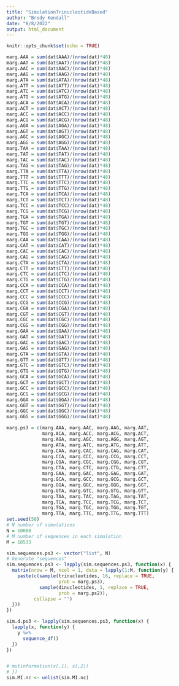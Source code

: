```yaml
---
title: "SimulationTrinucleotideBased"
author: "Brody Kendall"
date: "8/8/2022"
output: html_document
---
```


```r
knitr::opts_chunk$set(echo = TRUE)
```

```r
marg.AAA = sum(dat$AAA)/(nrow(dat)*48)
marg.AAT = sum(dat$AAT)/(nrow(dat)*48)
marg.AAC = sum(dat$AAC)/(nrow(dat)*48)
marg.AAG = sum(dat$AAG)/(nrow(dat)*48)
marg.ATA = sum(dat$ATA)/(nrow(dat)*48)
marg.ATT = sum(dat$ATT)/(nrow(dat)*48)
marg.ATC = sum(dat$ATC)/(nrow(dat)*48)
marg.ATG = sum(dat$ATG)/(nrow(dat)*48)
marg.ACA = sum(dat$ACA)/(nrow(dat)*48)
marg.ACT = sum(dat$ACT)/(nrow(dat)*48)
marg.ACC = sum(dat$ACC)/(nrow(dat)*48)
marg.ACG = sum(dat$ACG)/(nrow(dat)*48)
marg.AGA = sum(dat$AGA)/(nrow(dat)*48)
marg.AGT = sum(dat$AGT)/(nrow(dat)*48)
marg.AGC = sum(dat$AGC)/(nrow(dat)*48)
marg.AGG = sum(dat$AGG)/(nrow(dat)*48)
marg.TAA = sum(dat$TAA)/(nrow(dat)*48)
marg.TAT = sum(dat$TAT)/(nrow(dat)*48)
marg.TAC = sum(dat$TAC)/(nrow(dat)*48)
marg.TAG = sum(dat$TAG)/(nrow(dat)*48)
marg.TTA = sum(dat$TTA)/(nrow(dat)*48)
marg.TTT = sum(dat$TTT)/(nrow(dat)*48)
marg.TTC = sum(dat$TTC)/(nrow(dat)*48)
marg.TTG = sum(dat$TTG)/(nrow(dat)*48)
marg.TCA = sum(dat$TCA)/(nrow(dat)*48)
marg.TCT = sum(dat$TCT)/(nrow(dat)*48)
marg.TCC = sum(dat$TCC)/(nrow(dat)*48)
marg.TCG = sum(dat$TCG)/(nrow(dat)*48)
marg.TGA = sum(dat$TGA)/(nrow(dat)*48)
marg.TGT = sum(dat$TGT)/(nrow(dat)*48)
marg.TGC = sum(dat$TGC)/(nrow(dat)*48)
marg.TGG = sum(dat$TGG)/(nrow(dat)*48)
marg.CAA = sum(dat$CAA)/(nrow(dat)*48)
marg.CAT = sum(dat$CAT)/(nrow(dat)*48)
marg.CAC = sum(dat$CAC)/(nrow(dat)*48)
marg.CAG = sum(dat$CAG)/(nrow(dat)*48)
marg.CTA = sum(dat$CTA)/(nrow(dat)*48)
marg.CTT = sum(dat$CTT)/(nrow(dat)*48)
marg.CTC = sum(dat$CTC)/(nrow(dat)*48)
marg.CTG = sum(dat$CTG)/(nrow(dat)*48)
marg.CCA = sum(dat$CCA)/(nrow(dat)*48)
marg.CCT = sum(dat$CCT)/(nrow(dat)*48)
marg.CCC = sum(dat$CCC)/(nrow(dat)*48)
marg.CCG = sum(dat$CCG)/(nrow(dat)*48)
marg.CGA = sum(dat$CGA)/(nrow(dat)*48)
marg.CGT = sum(dat$CGT)/(nrow(dat)*48)
marg.CGC = sum(dat$CGC)/(nrow(dat)*48)
marg.CGG = sum(dat$CGG)/(nrow(dat)*48)
marg.GAA = sum(dat$GAA)/(nrow(dat)*48)
marg.GAT = sum(dat$GAT)/(nrow(dat)*48)
marg.GAC = sum(dat$GAC)/(nrow(dat)*48)
marg.GAG = sum(dat$GAG)/(nrow(dat)*48)
marg.GTA = sum(dat$GTA)/(nrow(dat)*48)
marg.GTT = sum(dat$GTT)/(nrow(dat)*48)
marg.GTC = sum(dat$GTC)/(nrow(dat)*48)
marg.GTG = sum(dat$GTG)/(nrow(dat)*48)
marg.GCA = sum(dat$GCA)/(nrow(dat)*48)
marg.GCT = sum(dat$GCT)/(nrow(dat)*48)
marg.GCC = sum(dat$GCC)/(nrow(dat)*48)
marg.GCG = sum(dat$GCG)/(nrow(dat)*48)
marg.GGA = sum(dat$GGA)/(nrow(dat)*48)
marg.GGT = sum(dat$GGT)/(nrow(dat)*48)
marg.GGC = sum(dat$GGC)/(nrow(dat)*48)
marg.GGG = sum(dat$GGG)/(nrow(dat)*48)

marg.ps3 = c(marg.AAA, marg.AAC, marg.AAG, marg.AAT,
             marg.ACA, marg.ACC, marg.ACG, marg.ACT,
             marg.AGA, marg.AGC, marg.AGG, marg.AGT,
             marg.ATA, marg.ATC, marg.ATG, marg.ATT,
             marg.CAA, marg.CAC, marg.CAG, marg.CAT,
             marg.CCA, marg.CCC, marg.CCG, marg.CCT,
             marg.CGA, marg.CGC, marg.CGG, marg.CGT,
             marg.CTA, marg.CTC, marg.CTG, marg.CTT,
             marg.GAA, marg.GAC, marg.GAG, marg.GAT,
             marg.GCA, marg.GCC, marg.GCG, marg.GCT,
             marg.GGA, marg.GGC, marg.GGG, marg.GGT,
             marg.GTA, marg.GTC, marg.GTG, marg.GTT,
             marg.TAA, marg.TAC, marg.TAG, marg.TAT,
             marg.TCA, marg.TCC, marg.TCG, marg.TCT,
             marg.TGA, marg.TGC, marg.TGG, marg.TGT,
             marg.TTA, marg.TTC, marg.TTG, marg.TTT)
set.seed(50)
# N number of simulations
N = 10000
# M number of sequences in each simulation
M = 18533

sim.sequences.ps3 <- vector("list", N)
# Generate "sequences"
sim.sequences.ps3 <- lapply(sim.sequences.ps3, function(x) {
  matrix(nrow = M, ncol = 1, data = lapply(1:M, function(y) {
    paste(c(sample(trinucleotides, 16, replace = TRUE, 
                   prob = marg.ps3), 
            sample(dinucleotides, 1, replace = TRUE, 
                   prob = marg.ps2)),
          collapse = "")
  }))
})

sim.d.ps3 <- lapply(sim.sequences.ps3, function(x) {
  lapply(x, function(y) {
    y %>%
      sequence_df()
  })
})


# mutinformation(x[,1], x[,2])
# })
sim.MI.nc <- unlist(sim.MI.nc)
```
